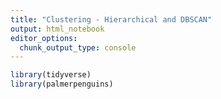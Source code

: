 ```yaml
---
title: "Clustering - Hierarchical and DBSCAN"
output: html_notebook
editor_options: 
  chunk_output_type: console
---
```


```r
library(tidyverse)
library(palmerpenguins)
```
